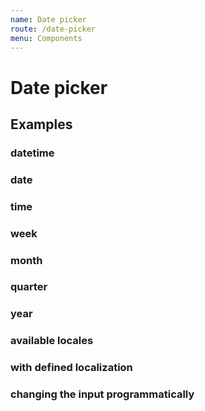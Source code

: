 ```yaml
---
name: Date picker
route: /date-picker
menu: Components
---
```


# Date picker

<limel-props name="limel-date-picker" />

## Examples

### datetime
<limel-example name="limel-example-date-picker-datetime" path="date-picker" />

### date
<limel-example name="limel-example-date-picker-date" path="date-picker" />

### time
<limel-example name="limel-example-date-picker-time" path="date-picker" />

### week
<limel-example name="limel-example-date-picker-week" path="date-picker" />

### month
<limel-example name="limel-example-date-picker-month" path="date-picker" />

### quarter
<limel-example name="limel-example-date-picker-quarter" path="date-picker" />

### year
<limel-example name="limel-example-date-picker-year" path="date-picker" />

### available locales
<limel-example name="limel-example-date-picker-locale" path="date-picker" />

### with defined localization
<limel-example name="limel-example-date-picker-formatted" path="date-picker" />

### changing the input programmatically
<limel-example name="limel-example-date-picker-programmatic-change" path="date-picker" />
